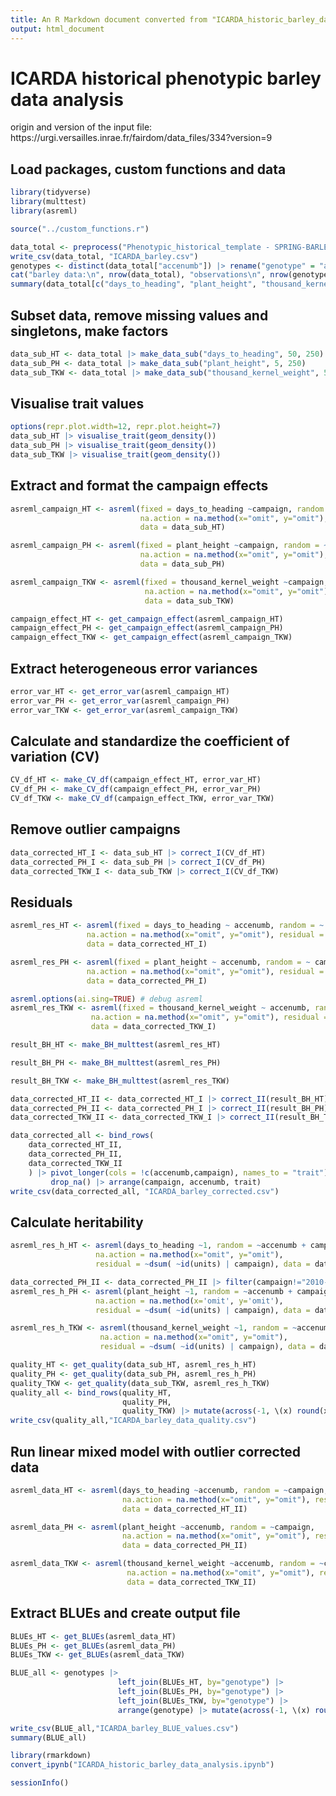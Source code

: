 ```yaml
---
title: An R Markdown document converted from "ICARDA_historic_barley_data_analysis.ipynb"
output: html_document
---
```


# ICARDA historical phenotypic barley data analysis
origin and version of the input file: https://urgi.versailles.inrae.fr/fairdom/data_files/334?version=9

## Load packages, custom functions and data

```r
library(tidyverse)
library(multtest)
library(asreml)

source("../custom_functions.r")
```

```r
data_total <- preprocess("Phenotypic_historical_template - SPRING-BARLEY_v7.xlsx")
write_csv(data_total, "ICARDA_barley.csv")
genotypes <- distinct(data_total["accenumb"]) |> rename("genotype" = "accenumb")
cat("barley data:\n", nrow(data_total), "observations\n", nrow(genotypes), "genotypes\n", nrow(distinct(data_total["campaign"])), "campaigns\n\n")
summary(data_total[c("days_to_heading", "plant_height", "thousand_kernel_weight")])
```

## Subset data, remove missing values and singletons, make factors

```r
data_sub_HT <- data_total |> make_data_sub("days_to_heading", 50, 250)
data_sub_PH <- data_total |> make_data_sub("plant_height", 5, 250)
data_sub_TKW <- data_total |> make_data_sub("thousand_kernel_weight", 5, 100)
```

## Visualise trait values 

```r
options(repr.plot.width=12, repr.plot.height=7)
data_sub_HT |> visualise_trait(geom_density())
data_sub_PH |> visualise_trait(geom_density())
data_sub_TKW |> visualise_trait(geom_density())
```

## Extract and format the campaign effects

```r
asreml_campaign_HT <- asreml(fixed = days_to_heading ~campaign, random = ~accenumb, 
                             na.action = na.method(x="omit", y="omit"), residual = ~dsum(~id(units) | campaign),
                             data = data_sub_HT)
```

```r
asreml_campaign_PH <- asreml(fixed = plant_height ~campaign, random = ~accenumb,
                             na.action = na.method(x="omit", y="omit"), residual = ~dsum(~id(units) | campaign), 
                             data = data_sub_PH)
```

```r
asreml_campaign_TKW <- asreml(fixed = thousand_kernel_weight ~campaign, random = ~accenumb,
                              na.action = na.method(x="omit", y="omit"), residual = ~dsum(~id(units) | campaign), 
                              data = data_sub_TKW)
```

```r
campaign_effect_HT <- get_campaign_effect(asreml_campaign_HT)
campaign_effect_PH <- get_campaign_effect(asreml_campaign_PH)
campaign_effect_TKW <- get_campaign_effect(asreml_campaign_TKW)
```

## Extract heterogeneous error variances

```r
error_var_HT <- get_error_var(asreml_campaign_HT)
error_var_PH <- get_error_var(asreml_campaign_PH)
error_var_TKW <- get_error_var(asreml_campaign_TKW)
```

## Calculate and standardize the coefficient of variation (CV)

```r
CV_df_HT <- make_CV_df(campaign_effect_HT, error_var_HT)
CV_df_PH <- make_CV_df(campaign_effect_PH, error_var_PH)
CV_df_TKW <- make_CV_df(campaign_effect_TKW, error_var_TKW)
```

## Remove outlier campaigns

```r
data_corrected_HT_I <- data_sub_HT |> correct_I(CV_df_HT)
data_corrected_PH_I <- data_sub_PH |> correct_I(CV_df_PH)
data_corrected_TKW_I <- data_sub_TKW |> correct_I(CV_df_TKW)
```

## Residuals

```r
asreml_res_HT <- asreml(fixed = days_to_heading ~ accenumb, random = ~ campaign,
                 na.action = na.method(x="omit", y="omit"), residual = ~dsum(~id(units) | campaign), 
                 data = data_corrected_HT_I)
```

```r
asreml_res_PH <- asreml(fixed = plant_height ~ accenumb, random = ~ campaign, 
                 na.action = na.method(x="omit", y="omit"), residual = ~dsum(~id(units) | campaign), 
                 data = data_corrected_PH_I)
```

```r
asreml.options(ai.sing=TRUE) # debug asreml
asreml_res_TKW <- asreml(fixed = thousand_kernel_weight ~ accenumb, random = ~ campaign, 
                  na.action = na.method(x="omit", y="omit"), residual = ~dsum(~id(units) | campaign), 
                  data = data_corrected_TKW_I)
```

```r
result_BH_HT <- make_BH_multtest(asreml_res_HT)
```

```r
result_BH_PH <- make_BH_multtest(asreml_res_PH)
```

```r
result_BH_TKW <- make_BH_multtest(asreml_res_TKW)
```

```r
data_corrected_HT_II <- data_corrected_HT_I |> correct_II(result_BH_HT)
data_corrected_PH_II <- data_corrected_PH_I |> correct_II(result_BH_PH)
data_corrected_TKW_II <- data_corrected_TKW_I |> correct_II(result_BH_TKW)
```

```r
data_corrected_all <- bind_rows(
    data_corrected_HT_II,
    data_corrected_PH_II,
    data_corrected_TKW_II
    ) |> pivot_longer(cols = !c(accenumb,campaign), names_to = "trait") |>
         drop_na() |> arrange(campaign, accenumb, trait)
write_csv(data_corrected_all, "ICARDA_barley_corrected.csv")
```

## Calculate heritability

```r
asreml_res_h_HT <- asreml(days_to_heading ~1, random = ~accenumb + campaign, 
                   na.action = na.method(x="omit", y="omit"), 
                   residual = ~dsum( ~id(units) | campaign), data = data_corrected_HT_II)
```

```r
data_corrected_PH_II <- data_corrected_PH_II |> filter(campaign!="2010-2011") |> remove_lonely(2) #debug asreml
asreml_res_h_PH <- asreml(plant_height ~1, random = ~accenumb + campaign, 
                   na.action = na.method(x='omit', y='omit'), 
                   residual = ~dsum( ~id(units) | campaign), data = data_corrected_PH_II)
```

```r
asreml_res_h_TKW <- asreml(thousand_kernel_weight ~1, random = ~accenumb + campaign, 
                    na.action = na.method(x="omit", y="omit"),
                    residual = ~dsum( ~id(units) | campaign), data = data_corrected_TKW_II)
```

```r
quality_HT <- get_quality(data_sub_HT, asreml_res_h_HT)
quality_PH <- get_quality(data_sub_PH, asreml_res_h_PH)
quality_TKW <- get_quality(data_sub_TKW, asreml_res_h_TKW)
quality_all <- bind_rows(quality_HT, 
                         quality_PH,
                         quality_TKW) |> mutate(across(-1, \(x) round(x, 3)))
write_csv(quality_all,"ICARDA_barley_data_quality.csv")
```

## Run linear mixed model with outlier corrected data

```r
asreml_data_HT <- asreml(days_to_heading ~accenumb, random = ~campaign, 
                         na.action = na.method(x="omit", y="omit"), residual = ~dsum(~id(units) | campaign), 
                         data = data_corrected_HT_II)
```

```r
asreml_data_PH <- asreml(plant_height ~accenumb, random = ~campaign, 
                         na.action = na.method(x="omit", y="omit"), residual = ~dsum(~id(units) | campaign), 
                         data = data_corrected_PH_II)
```

```r
asreml_data_TKW <- asreml(thousand_kernel_weight ~accenumb, random = ~campaign, 
                          na.action = na.method(x="omit", y="omit"), residual = ~dsum(~id(units) | campaign), 
                          data = data_corrected_TKW_II)
```

## Extract BLUEs and create output file

```r
BLUEs_HT <- get_BLUEs(asreml_data_HT)
BLUEs_PH <- get_BLUEs(asreml_data_PH)
BLUEs_TKW <- get_BLUEs(asreml_data_TKW)

BLUE_all <- genotypes |> 
                        left_join(BLUEs_HT, by="genotype") |> 
                        left_join(BLUEs_PH, by="genotype") |> 
                        left_join(BLUEs_TKW, by="genotype") |> 
                        arrange(genotype) |> mutate(across(-1, \(x) round(x, 2)))

write_csv(BLUE_all,"ICARDA_barley_BLUE_values.csv")
summary(BLUE_all)
```

```r
library(rmarkdown)
convert_ipynb("ICARDA_historic_barley_data_analysis.ipynb")
```

```r
sessionInfo()
```

